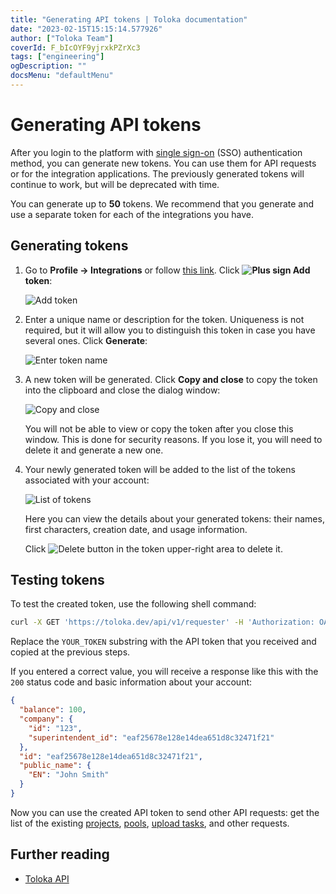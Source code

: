 ```yaml
---
title: "Generating API tokens | Toloka documentation"
date: "2023-02-15T15:15:14.577926"
author: ["Toloka Team"]
coverId: F_bIcOYF9yjrxkPZrXc3
tags: ["engineering"]
ogDescription: ""
docsMenu: "defaultMenu"
---
```


# Generating API tokens

After you login to the platform with [single sign-on](/docs/guide/sso/authentication) (SSO) authentication method, you can generate new tokens. You can use them for API requests or for the integration applications. The previously generated tokens will continue to work, but will be deprecated with time.

<Note mode="tip" title="Tip">

You can generate up to **50** tokens. We recommend that you generate and use a separate token for each of the integrations you have.

</Note>

## Generating tokens

1. Go to **Profile → Integrations** or follow [this link](https://platform.toloka.ai/requester/profile/integration). Click **<img src="https://tlk-infra-front.azureedge.net/portal-static/uploaded/images/1675425166901/1675425166901_original_svg.svg" alt="Plus sign" /> Add token**:

    <Image withBackground imageId="1675426516899" alt="Add token" />

1. Enter a unique name or description for the token. Uniqueness is not required, but it will allow you to distinguish this token in case you have several ones. Click **Generate**:

    <Image withBackground imageId="1675426502664" alt="Enter token name" />

1. A new token will be generated. Click **Copy and close** to copy the token into the clipboard and close the dialog window:

    <Image withBackground imageId="1675426524161" alt="Copy and close" />

    <Note mode="warning" title="Warning">

    You will not be able to view or copy the token after you close this window. This is done for security reasons. If you lose it, you will need to delete it and generate a new one.

    </Note>

1. Your newly generated token will be added to the list of the tokens associated with your account:

    <Image withBackground imageId="1675426520685" alt="List of tokens" />

    Here you can view the details about your generated tokens: their names, first characters, creation date, and usage information.

    Click <img src="https://tlk-infra-front.azureedge.net/portal-static/uploaded/images/1675425169249/1675425169249_original_svg.svg" alt="Delete button" /> in the token upper-right area to delete it.

## Testing tokens

To test the created token, use the following shell command:

```bash
curl -X GET 'https://toloka.dev/api/v1/requester' -H 'Authorization: OAuth YOUR_TOKEN'
```

Replace the `YOUR_TOKEN` substring with the API token that you received and copied at the previous steps.

If you entered a correct value, you will receive a response like this with the `200` status code and basic information about your account:

```json
{
  "balance": 100,
  "company": {
    "id": "123",
    "superintendent_id": "eaf25678e128e14dea651d8c32471f21"
  },
  "id": "eaf25678e128e14dea651d8c32471f21",
  "public_name": {
    "EN": "John Smith"
  }
}
```

Now you can use the created API token to send other API requests: get the list of the existing [projects](/docs/api/get-prj-list), [pools](/docs/api/get-pool-list), [upload tasks](/docs/api/upload-tasks), and other requests.

## Further reading

- [Toloka API](/docs/api/)
